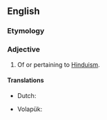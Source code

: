 ==English==

===Etymology===
{{suffix|en|Hindu|istic}}

===Adjective===
{{en-adj}}

# Of or pertaining to [[Hinduism]].

====Translations====
{{trans-top|of or pertaining to Hinduism}}
* Dutch: {{t+|nl|hindoeïstisch}}
{{trans-mid}}
* Volapük: {{t|vo|hindutik}}
{{trans-bottom}}